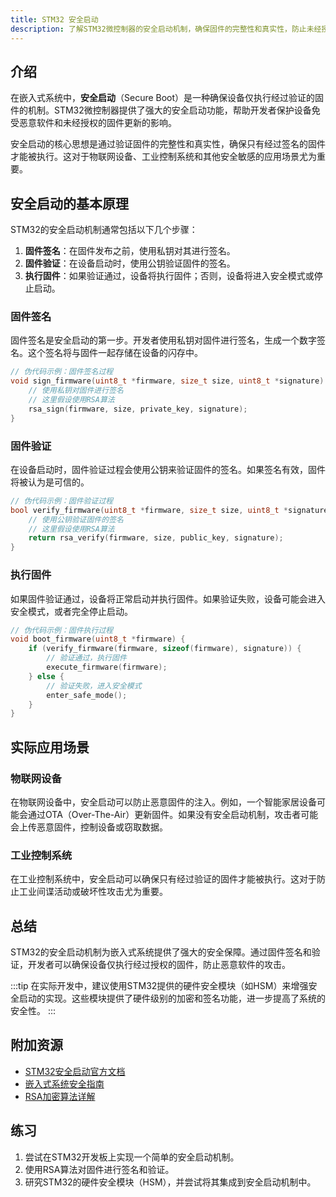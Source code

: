 ```yaml
---
title: STM32 安全启动
description: 了解STM32微控制器的安全启动机制，确保固件的完整性和真实性，防止未经授权的代码执行。
---
```


## 介绍

在嵌入式系统中，**安全启动**（Secure Boot）是一种确保设备仅执行经过验证的固件的机制。STM32微控制器提供了强大的安全启动功能，帮助开发者保护设备免受恶意软件和未经授权的固件更新的影响。

安全启动的核心思想是通过验证固件的完整性和真实性，确保只有经过签名的固件才能被执行。这对于物联网设备、工业控制系统和其他安全敏感的应用场景尤为重要。

## 安全启动的基本原理

STM32的安全启动机制通常包括以下几个步骤：

1. **固件签名**：在固件发布之前，使用私钥对其进行签名。
2. **固件验证**：在设备启动时，使用公钥验证固件的签名。
3. **执行固件**：如果验证通过，设备将执行固件；否则，设备将进入安全模式或停止启动。

### 固件签名

固件签名是安全启动的第一步。开发者使用私钥对固件进行签名，生成一个数字签名。这个签名将与固件一起存储在设备的闪存中。

```c
// 伪代码示例：固件签名过程
void sign_firmware(uint8_t *firmware, size_t size, uint8_t *signature) {
    // 使用私钥对固件进行签名
    // 这里假设使用RSA算法
    rsa_sign(firmware, size, private_key, signature);
}
```

### 固件验证

在设备启动时，固件验证过程会使用公钥来验证固件的签名。如果签名有效，固件将被认为是可信的。

```c
// 伪代码示例：固件验证过程
bool verify_firmware(uint8_t *firmware, size_t size, uint8_t *signature) {
    // 使用公钥验证固件的签名
    // 这里假设使用RSA算法
    return rsa_verify(firmware, size, public_key, signature);
}
```

### 执行固件

如果固件验证通过，设备将正常启动并执行固件。如果验证失败，设备可能会进入安全模式，或者完全停止启动。

```c
// 伪代码示例：固件执行过程
void boot_firmware(uint8_t *firmware) {
    if (verify_firmware(firmware, sizeof(firmware), signature)) {
        // 验证通过，执行固件
        execute_firmware(firmware);
    } else {
        // 验证失败，进入安全模式
        enter_safe_mode();
    }
}
```

## 实际应用场景

### 物联网设备

在物联网设备中，安全启动可以防止恶意固件的注入。例如，一个智能家居设备可能会通过OTA（Over-The-Air）更新固件。如果没有安全启动机制，攻击者可能会上传恶意固件，控制设备或窃取数据。

### 工业控制系统

在工业控制系统中，安全启动可以确保只有经过验证的固件才能被执行。这对于防止工业间谍活动或破坏性攻击尤为重要。

## 总结

STM32的安全启动机制为嵌入式系统提供了强大的安全保障。通过固件签名和验证，开发者可以确保设备仅执行经过授权的固件，防止恶意软件的攻击。

:::tip
在实际开发中，建议使用STM32提供的硬件安全模块（如HSM）来增强安全启动的实现。这些模块提供了硬件级别的加密和签名功能，进一步提高了系统的安全性。
:::

## 附加资源

- [STM32安全启动官方文档](https://www.st.com)
- [嵌入式系统安全指南](https://www.embedded.com)
- [RSA加密算法详解](https://www.rsa.com)

## 练习

1. 尝试在STM32开发板上实现一个简单的安全启动机制。
2. 使用RSA算法对固件进行签名和验证。
3. 研究STM32的硬件安全模块（HSM），并尝试将其集成到安全启动机制中。
